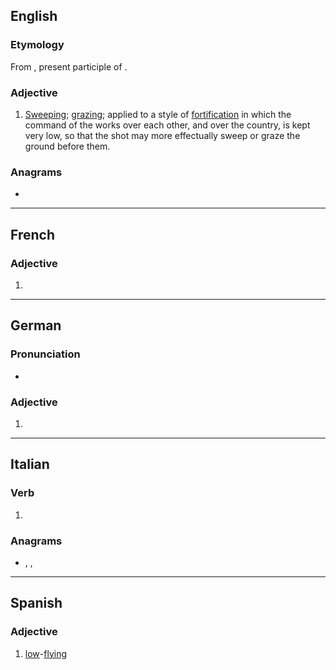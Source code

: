 ==English==

===Etymology===
From {{etyl|fr|en}} {{m|fr|rasant}}, present participle of {{m|fr|raser||to graze}}.

===Adjective===
{{en-adj}}

# {{lb|en|military|historical}} [[sweep|Sweeping]]; [[graze|grazing]]; applied to a style of [[fortification]] in which the command of the works over each other, and over the country, is kept very low, so that the shot may more effectually sweep or graze the ground before them.
#: {{rfquotek|en|H. L. Scott}}

{{Webster 1913}}

===Anagrams===
* {{anagrams|en|a=aaenrst|Antares|Nateras|Retanas|anearst|atranes}}

----

==French==

===Adjective===
{{head|fr|adjective form}}

# {{feminine singular of|fr|rasant}}

----

==German==

===Pronunciation===
* {{audio|de|De-rasante.ogg|Audio}}

===Adjective===
{{head|de|adjective form}}

# {{inflection of|de|rasant||str//mix|nom//acc|f|s|;|str|nom//acc|p|;|wk|nom|all-gender|s|;|wk|acc|f//n|s}}

----

==Italian==

===Verb===
{{head|it|present participle}}

# {{present participle of|it|rasare|nocat=1}}

===Anagrams===
* {{l|it|rasenta}}, {{l|it|stanare}}, {{l|it|stanerà}}

----

==Spanish==

===Adjective===
{{es-adj}}

# [[low]]-[[flying]]